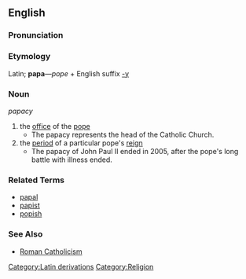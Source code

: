 ==English==

===Pronunciation===
{{substub}}

===Etymology===
Latin; '''papa'''&mdash;''pope'' + English suffix [[-y]]

===Noun===
''papacy''

# the [[office]] of the [[pope]]
#* The papacy represents the head of the Catholic Church.
# the [[period]] of a particular pope's [[reign]]
#* The papacy of John Paul II ended in 2005, after the pope's long battle with illness ended.


===Related Terms===
* [[papal]]
* [[papist]]
* [[popish]]

===See Also===
* [[Roman Catholicism]]

[[Category:Latin derivations]]
[[Category:Religion]]